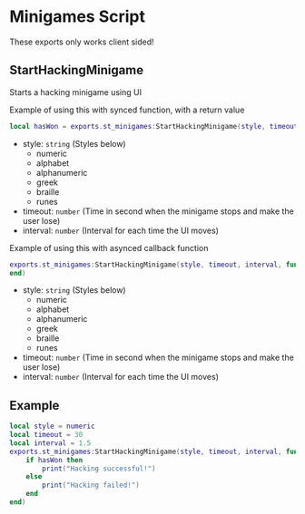 
# Minigames Script

<ResourceLinks link="https://shop.stausi.com/package/6528185" />

<Callout type="info">
These exports only works client sided!
</Callout>

## StartHackingMinigame

Starts a hacking minigame using UI

Example of using this with synced function, with a return value

```lua
local hasWon = exports.st_minigames:StartHackingMinigame(style, timeout, interval)
```

- style: `string` (Styles below)
    - numeric
    - alphabet
    - alphanumeric
    - greek
    - braille
    - runes
- timeout: `number` (Time in second when the minigame stops and make the user lose)
- interval: `number` (Interval for each time the UI moves)

Example of using this with asynced callback function

```lua
exports.st_minigames:StartHackingMinigame(style, timeout, interval, function(hasWon)
end)
```

- style: `string` (Styles below)
    - numeric
    - alphabet
    - alphanumeric
    - greek
    - braille
    - runes
- timeout: `number` (Time in second when the minigame stops and make the user lose)
- interval: `number` (Interval for each time the UI moves)


## Example
```lua
local style = numeric   
local timeout = 30        
local interval = 1.5      
exports.st_minigames:StartHackingMinigame(style, timeout, interval, function(hasWon)
    if hasWon then
        print("Hacking successful!")
    else
        print("Hacking failed!")
    end
end)
```
